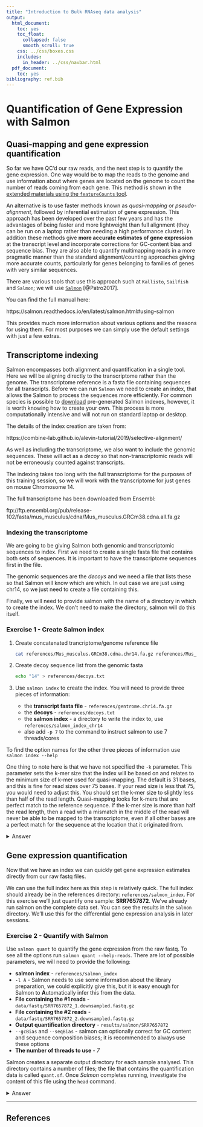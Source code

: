 ```yaml
---
title: "Introduction to Bulk RNAseq data analysis"
output:
  html_document:
    toc: yes
    toc_float:
      collapsed: false
      smooth_scroll: true
    css: ../css/boxes.css
    includes:
      in_header: ../css/navbar.html
  pdf_document:
    toc: yes
bibliography: ref.bib
---
```


# Quantification of Gene Expression with Salmon

## Quasi-mapping and gene expression quantification

So far we have QC'd our raw reads, and the next step is to quantify the gene
expression. One way would be to map the reads to the genome and use information
about where genes are located on the genome to count the number of reads coming
from each gene. This method is shown in the [extended materials using the
`featureCounts` tool]().

An alternative is to use faster methods known as *quasi-mapping* or
*pseudo-alignment*, followed by inferential estimation of gene expression. This
approach has been developed over the past few years and has the advantages of
being faster and more lightweight than full alignment (they can be run on a
laptop rather than needing a high performance cluster). In addition these
methods give **more accurate estimates of gene expression** at the transcript level
and incorporate corrections for GC-content bias and sequence bias. They are also
able to quantify multimapping reads in a more pragmatic manner than the standard
alignment/counting approaches giving more accurate counts, particularly for
genes belonging to families of genes with very similar sequences.

There are various tools that use this approach such at `Kallisto`, `Sailfish` 
and `Salmon`; we will use [`Salmon`](https://combine-lab.github.io/salmon/) 
[@Patro2017]. 

You can find the full manual here:

https://salmon.readthedocs.io/en/latest/salmon.html#using-salmon

This provides much more information about various options and the reasons for
using them. For most purposes we can simply use the default settings with just
a few extras.


## Transcriptome indexing

Salmon encompasses both alignment and quantification in a single tool. Here we
will be aligning directly to the transcriptome rather than the genome. The transcriptome
reference is a fasta file containing sequences for all transcripts. Before we
can run `Salmon` we need to create an index, that allows the Salmon to process the 
sequences more efficiently. For
common species is possible to [download](http://refgenomes.databio.org/)
pre-generated Salmon indexes, however, it is worth knowing how to create your
own. This process is more computationally intensive and will not run on
standard laptop or desktop.

The details of the index creation are taken from:

https://combine-lab.github.io/alevin-tutorial/2019/selective-alignment/

As well as including the transcriptome, we also want to include the genomic
sequences. These will act as a *decoy* so that non-transcriptomic reads will not
be erroneously counted against transcripts.

The indexing takes too long with the full transcriptome for the purposes of this
training session, so we will work with the transcriptome for 
just genes on mouse Chromosome 14. 

The full transcriptome has been downloaded from Ensembl:

ftp://ftp.ensembl.org/pub/release-102/fasta/mus_musculus/cdna/Mus_musculus.GRCm38.cdna.all.fa.gz

### Indexing the transcriptome

We are going to be giving Salmon both genomic and transcriptomic sequences to
index. First we need to create a single fasta file that contains both sets of 
sequences. It is important to have the transcriptome sequences first in the file.

The genomic sequences are the *decoys* and we need a file that lists
these so that Salmon will know which are which. In out case we are just using
chr14, so we just need to create a file containing this.

Finally, we will need to provide salmon with the name of a directory in which to 
create the index. We don't need to make the directory, salmon will do this
itself.


### Exercise 1 - Create Salmon index

:::exercise

1. Create concatenated trancriptome/genome reference file

    ```bash
    cat references/Mus_musculus.GRCm38.cdna.chr14.fa.gz references/Mus_musculus.GRCm38.dna_sm.chr14.fa.gz > references/gentrome.chr14.fa.gz
    ```

3. Create decoy sequence list from the genomic fasta

    ```bash
    echo "14" > references/decoys.txt
    ```

4. Use `salmon index` to create the index. You will need to provide three pieces of information:
    * the **transcript fasta file** - `references/gentrome.chr14.fa.gz`
    * the **decoys** - `references/decoys.txt`
    * the **salmon index** - a directory to write the index to, use `references/salmon_index_chr14`
    * also add `-p 7` to the command to instruct salmon to use 7 threads/cores
   
To find the option names for the other three pieces of information use `salmon index --help`

One thing to note here is that we have not specified the `-k` parameter. This
parameter sets the k-mer size that the index will be based on and relates to
the minimum size of k-mer used for quasi-mapping. The default is 31 bases, and
this is fine for read sizes over 75 bases. If your read size is less that 75,
you would need to adjust this. You should set the k-mer size to slightly less
than half of the read length. Quasi-mapping looks for k-mers that are perfect
match to the reference sequence. If the k-mer size is more than half the read
length, then a read with a mismatch in the middle of the read will never be
able to be mapped to the transcriptome, even if all other bases are a perfect
match for the sequence at the location that it originated from.

<details><summary>Answer</summary>

**1.**

After running the `cat` command given, we can see that new file was created in the `references` directory: 

```bash
ls references
```

```
TODO
```

**2.**

The `echo` command we are given simply prints the number "14" (the chromosome number) to a text file. 
So, the content of our file is simply: 

```
14
```

It is worth noting that we are doing this because we are only working with a single chromosome for demonstration purposes. 
In a "real" analysis, we would be using all the chromosomes and so we should instead create a file with all the chromosome names in our reference genome. 
We can check the chromosome names from the complete reference FASTA file: 

```bash
zcat references/Mus_musculus.GRCm38.dna_sm.primary_assembly.fa.gz | grep ">"
```

<details><summary>Click to expand output</summary>

```
>1 dna_sm:chromosome chromosome:GRCm38:1:1:195471971:1 REF
>10 dna_sm:chromosome chromosome:GRCm38:10:1:130694993:1 REF
>11 dna_sm:chromosome chromosome:GRCm38:11:1:122082543:1 REF
>12 dna_sm:chromosome chromosome:GRCm38:12:1:120129022:1 REF
>13 dna_sm:chromosome chromosome:GRCm38:13:1:120421639:1 REF
>14 dna_sm:chromosome chromosome:GRCm38:14:1:124902244:1 REF
>15 dna_sm:chromosome chromosome:GRCm38:15:1:104043685:1 REF
>16 dna_sm:chromosome chromosome:GRCm38:16:1:98207768:1 REF
>17 dna_sm:chromosome chromosome:GRCm38:17:1:94987271:1 REF
>18 dna_sm:chromosome chromosome:GRCm38:18:1:90702639:1 REF
>19 dna_sm:chromosome chromosome:GRCm38:19:1:61431566:1 REF
>2 dna_sm:chromosome chromosome:GRCm38:2:1:182113224:1 REF
>3 dna_sm:chromosome chromosome:GRCm38:3:1:160039680:1 REF
>4 dna_sm:chromosome chromosome:GRCm38:4:1:156508116:1 REF
>5 dna_sm:chromosome chromosome:GRCm38:5:1:151834684:1 REF
>6 dna_sm:chromosome chromosome:GRCm38:6:1:149736546:1 REF
>7 dna_sm:chromosome chromosome:GRCm38:7:1:145441459:1 REF
>8 dna_sm:chromosome chromosome:GRCm38:8:1:129401213:1 REF
>9 dna_sm:chromosome chromosome:GRCm38:9:1:124595110:1 REF
>MT dna_sm:chromosome chromosome:GRCm38:MT:1:16299:1 REF
>X dna_sm:chromosome chromosome:GRCm38:X:1:171031299:1 REF
>Y dna_sm:chromosome chromosome:GRCm38:Y:1:91744698:1 REF
>JH584299.1 dna_sm:scaffold scaffold:GRCm38:JH584299.1:1:953012:1 REF
>GL456233.1 dna_sm:scaffold scaffold:GRCm38:GL456233.1:1:336933:1 REF
>JH584301.1 dna_sm:scaffold scaffold:GRCm38:JH584301.1:1:259875:1 REF
>GL456211.1 dna_sm:scaffold scaffold:GRCm38:GL456211.1:1:241735:1 REF
>GL456350.1 dna_sm:scaffold scaffold:GRCm38:GL456350.1:1:227966:1 REF
>JH584293.1 dna_sm:scaffold scaffold:GRCm38:JH584293.1:1:207968:1 REF
>GL456221.1 dna_sm:scaffold scaffold:GRCm38:GL456221.1:1:206961:1 REF
>JH584297.1 dna_sm:scaffold scaffold:GRCm38:JH584297.1:1:205776:1 REF
>JH584296.1 dna_sm:scaffold scaffold:GRCm38:JH584296.1:1:199368:1 REF
>GL456354.1 dna_sm:scaffold scaffold:GRCm38:GL456354.1:1:195993:1 REF
>JH584294.1 dna_sm:scaffold scaffold:GRCm38:JH584294.1:1:191905:1 REF
>JH584298.1 dna_sm:scaffold scaffold:GRCm38:JH584298.1:1:184189:1 REF
>JH584300.1 dna_sm:scaffold scaffold:GRCm38:JH584300.1:1:182347:1 REF
>GL456219.1 dna_sm:scaffold scaffold:GRCm38:GL456219.1:1:175968:1 REF
>GL456210.1 dna_sm:scaffold scaffold:GRCm38:GL456210.1:1:169725:1 REF
>JH584303.1 dna_sm:scaffold scaffold:GRCm38:JH584303.1:1:158099:1 REF
>JH584302.1 dna_sm:scaffold scaffold:GRCm38:JH584302.1:1:155838:1 REF
>GL456212.1 dna_sm:scaffold scaffold:GRCm38:GL456212.1:1:153618:1 REF
>JH584304.1 dna_sm:scaffold scaffold:GRCm38:JH584304.1:1:114452:1 REF
>GL456379.1 dna_sm:scaffold scaffold:GRCm38:GL456379.1:1:72385:1 REF
>GL456216.1 dna_sm:scaffold scaffold:GRCm38:GL456216.1:1:66673:1 REF
>GL456393.1 dna_sm:scaffold scaffold:GRCm38:GL456393.1:1:55711:1 REF
>GL456366.1 dna_sm:scaffold scaffold:GRCm38:GL456366.1:1:47073:1 REF
>GL456367.1 dna_sm:scaffold scaffold:GRCm38:GL456367.1:1:42057:1 REF
>GL456239.1 dna_sm:scaffold scaffold:GRCm38:GL456239.1:1:40056:1 REF
>GL456213.1 dna_sm:scaffold scaffold:GRCm38:GL456213.1:1:39340:1 REF
>GL456383.1 dna_sm:scaffold scaffold:GRCm38:GL456383.1:1:38659:1 REF
>GL456385.1 dna_sm:scaffold scaffold:GRCm38:GL456385.1:1:35240:1 REF
>GL456360.1 dna_sm:scaffold scaffold:GRCm38:GL456360.1:1:31704:1 REF
>GL456378.1 dna_sm:scaffold scaffold:GRCm38:GL456378.1:1:31602:1 REF
>GL456389.1 dna_sm:scaffold scaffold:GRCm38:GL456389.1:1:28772:1 REF
>GL456372.1 dna_sm:scaffold scaffold:GRCm38:GL456372.1:1:28664:1 REF
>GL456370.1 dna_sm:scaffold scaffold:GRCm38:GL456370.1:1:26764:1 REF
>GL456381.1 dna_sm:scaffold scaffold:GRCm38:GL456381.1:1:25871:1 REF
>GL456387.1 dna_sm:scaffold scaffold:GRCm38:GL456387.1:1:24685:1 REF
>GL456390.1 dna_sm:scaffold scaffold:GRCm38:GL456390.1:1:24668:1 REF
>GL456394.1 dna_sm:scaffold scaffold:GRCm38:GL456394.1:1:24323:1 REF
>GL456392.1 dna_sm:scaffold scaffold:GRCm38:GL456392.1:1:23629:1 REF
>GL456382.1 dna_sm:scaffold scaffold:GRCm38:GL456382.1:1:23158:1 REF
>GL456359.1 dna_sm:scaffold scaffold:GRCm38:GL456359.1:1:22974:1 REF
>GL456396.1 dna_sm:scaffold scaffold:GRCm38:GL456396.1:1:21240:1 REF
>GL456368.1 dna_sm:scaffold scaffold:GRCm38:GL456368.1:1:20208:1 REF
>JH584292.1 dna_sm:scaffold scaffold:GRCm38:JH584292.1:1:14945:1 REF
>JH584295.1 dna_sm:scaffold scaffold:GRCm38:JH584295.1:1:1976:1 REF
```

</details>

This is a lot of output! 
The genome assembly includes the autossomal chromosomes (1-19), the sex chromosomes (X and Y) and also several scaffolds that have yet to be assembled into the main genome. 
If we wanted to create a "decoy" for all these chromosomes, we could use some command line tricks using the `cut` and `sed` programs to extract this information: 

```bash
zcat references/Mus_musculus.GRCm38.dna_sm.primary_assembly.fa.gz | grep ">" | cut -d " " -f 1 | sed 's/>//'
```

<details><summary>Click to expand output</summary>

```
1
10
11
12
13
14
15
16
17
18
19
2
3
4
5
6
7
8
9
MT
X
Y
JH584299.1
GL456233.1
JH584301.1
GL456211.1
GL456350.1
JH584293.1
GL456221.1
JH584297.1
JH584296.1
GL456354.1
JH584294.1
JH584298.1
JH584300.1
GL456219.1
GL456210.1
JH584303.1
JH584302.1
GL456212.1
JH584304.1
GL456379.1
GL456216.1
GL456393.1
GL456366.1
GL456367.1
GL456239.1
GL456213.1
GL456383.1
GL456385.1
GL456360.1
GL456378.1
GL456389.1
GL456372.1
GL456370.1
GL456381.1
GL456387.1
GL456390.1
GL456394.1
GL456392.1
GL456382.1
GL456359.1
GL456396.1
GL456368.1
JH584292.1
JH584295.1
```

</details>

- `cut -d " " -f 1` extracts the first element (**f**ield) of values that is separated (**d**elimited) by a space.
- `sed` is an advanced program that can be used for text manipulation. 
  In this case we are using it to substitute the `>` character by nothing. 
  See [this tutorial](https://cambiotraining.github.io/unix-shell/materials/04-misc/01-sed.html) for more about this `sed` functionality.

Finally, we could then have redirected `>` the output of the command above to a `decoys.txt` file to use with Salmon. 

**3.**

The command used to index the transcriptome is:

```bash
salmon index \
    -t references/gentrome.chr14.fa.gz \
    -d references/decoys.txt \
    -p 7 \
    -i references/salmon_index_chr14
```

Note that the `\` is used to split the command across multiple lines. 
Make sure that there is **no space** after the `\` symbol, otherwise it will break the code!

</details>

:::


## Gene expression quantification

Now that we have an index we can quickly get gene expression estimates directly
from our raw fastq files.

We can use the full index here as this step is relatively quick. The full index
should already be in the references directory: `references/salmon_index`. For
this exercise we'll just quantify one sample: **SRR7657872**. We've already run
salmon on the complete data set. You can see the results in the `salmon`
directory. We'll use this for the differential gene expression analysis in later
sessions.

<!-- We are going to be asking Salmon to output the read alignments as a SAM file as 
well as the gene expression quantification results. This is optional but we
would like this information for some QC. Unfortunately, this does cause Salmon
to take longer and running Salmon like this on the full fastq takes about 20
minutes. For the purposes of this practical we will use a smaller fastq file
with just 2 million reads - this way we can run Salmon in a reasonable time.
The files we will use are called *SRR7657872.subset_2M....*. -->


### Exercise 2 - Quantify with Salmon

:::exercise

Use `salmon quant` to quantify the gene expression from the raw fastq.
To see all the options run `salmon quant --help-reads`. 
There are lot of possible parameters, we will need to provide the following:

* **salmon index** - `references/salmon_index`
* `-l A` - Salmon needs to use some information about the library preparation, we could explicitly give this, but it is easy enough for Salmon to **A**utomatically infer this from the data.
* **File containing the #1 reads** - `data/fastq/SRR7657872_1.downsampled.fastq.gz`
* **File containing the #2 reads** - `data/fastq/SRR7657872_2.downsampled.fastq.gz`
* **Output quantification directory** - `results/salmon/SRR7657872`
* `--gcBias` and `--seqBias` - salmon can optionally correct for GC content and sequence composition biases; it is recommended to always use these options
* **The number of threads to use** - *7*

Salmon creates a separate output directory for each sample analysed. This 
directory contains a number of files; the file that contains the quantification
data is called `quant.sf`. 
Once _Salmon_ completes running, investigate the content of this file using the `head` command. 

<details><summary>Answer</summary>

The full command to run _Salmon_ is:

```bash
salmon quant \
    -i references/salmon_index_chr14 \
    -l A \
    -1 data/fastq/SRR7657872_1.downsampled.fastq.gz \
    -2 data/fastq/SRR7657872_2.downsampled.fastq.gz \
    -o results/salmon/SRR7657872 \
    --gcBias --seqBias \
    -p 7
```

Note that the `\` is used to split the command across multiple lines. 
Make sure that there is **no space** after the `\` symbol, otherwise it will break the code!

Once _Salmon_ completes running, we can investigate the output file using: 

```bash
head results/salmon/SRR7657872/quant.sf
```

```
Name	Length	EffectiveLength	TPM	NumReads
ENSMUST00000177564.1	16	15.000	0.000000	0.000
ENSMUST00000196221.1	9	9.000	0.000000	0.000
ENSMUST00000179664.1	11	11.000	0.000000	0.000
ENSMUST00000199137.1	347	102.000	0.000000	0.000
ENSMUST00000103679.2	444	195.000	9.341818	2.000
ENSMUST00000103685.2	438	189.000	0.000000	0.000
ENSMUST00000103664.5	343	99.000	0.000000	0.000
ENSMUST00000103638.5	379	131.000	6.952880	1.000
ENSMUST00000103641.5	381	133.000	0.000000	0.000
```

</details>
:::

<!-- 
## SAM to BAM conversion

We can transform from SAM to BAM using `samtools`. `samtools` is a toolkit that
provides a number of useful tools for working with SAM/BAM files. The BAM file
format is a binary (not human readable) file and is considerably smaller than
the same data stored in SAM format. We will also sort the alignment entries
by location (Contig/Chromosome name and the location on the contig), this 
further improves the compression of the SAM to BAM. We will use the 
`samtools sort` function.

The general command is:

```bash
samtools sort -O BAM -o my_sample.sorted.bam my_sample.sam
```

Where the `-o` option is used to provide the output file name. There are many
other options, e.g. reads can be sorted by the read name instead of the position
or we can specify the number of parallel threads to be used -  to find out more
use `samtools sort --help`.

### Exercise 3

:::exercise

1. Sort and transform your aligned SAM file into a BAM file called
`SRR7657872.salmon.sorted.bam`. Use the option `-@ 7` to use 7 cores, this
vastly speeds up the compression.

2. Use, for example, `samtools view my_sample.sorted.bam` to check your BAM file.

<details><summary>Answer</summary>

**1.**

```bash
samtools sort \
  -@ 7 \
  -O BAM \
  -o salmon_output/SRR7657872/SRR7657872.salmon.sorted.bam \
   salmon_output/SRR7657872/SRR7657872.salmon.sam
```

**2.**

```bash
samtools view salmon_output/SRR7657872/SRR7657872.salmon.sorted.bam | less -S
```

</details>

:::
 -->
----------------------------------------------------------

## References